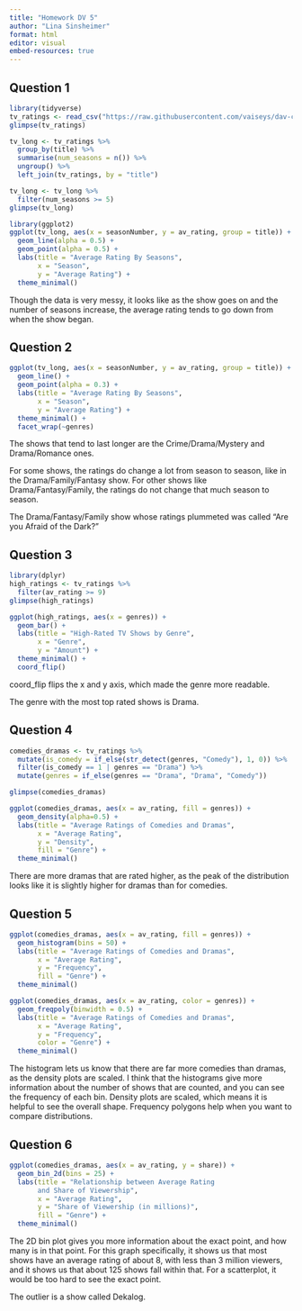 ```yaml
---
title: "Homework DV 5"
author: "Lina Sinsheimer"
format: html
editor: visual
embed-resources: true
---
```


## Question 1

```r
library(tidyverse)
tv_ratings <- read_csv("https://raw.githubusercontent.com/vaiseys/dav-course/main/Data/tv_ratings.csv")
glimpse(tv_ratings)
```

```r
tv_long <- tv_ratings %>% 
  group_by(title) %>% 
  summarise(num_seasons = n()) %>% 
  ungroup() %>% 
  left_join(tv_ratings, by = "title") 

tv_long <- tv_long %>% 
  filter(num_seasons >= 5)
glimpse(tv_long)

```

```r
library(ggplot2)
ggplot(tv_long, aes(x = seasonNumber, y = av_rating, group = title)) +
  geom_line(alpha = 0.5) +
  geom_point(alpha = 0.5) +
  labs(title = "Average Rating By Seasons",
       x = "Season",
       y = "Average Rating") +
  theme_minimal()
```

Though the data is very messy, it looks like as the show goes on and the number of seasons increase, the average rating tends to go down from when the show began.

## Question 2

```r
ggplot(tv_long, aes(x = seasonNumber, y = av_rating, group = title)) +
  geom_line() +
  geom_point(alpha = 0.3) +
  labs(title = "Average Rating By Seasons",
       x = "Season",
       y = "Average Rating") +
  theme_minimal() +
  facet_wrap(~genres)

```

The shows that tend to last longer are the Crime/Drama/Mystery and Drama/Romance ones.

For some shows, the ratings do change a lot from season to season, like in the Drama/Family/Fantasy show. For other shows like Drama/Fantasy/Family, the ratings do not change that much season to season.

The Drama/Fantasy/Family show whose ratings plummeted was called "Are you Afraid of the Dark?"

## Question 3

```r
library(dplyr)
high_ratings <- tv_ratings %>%
  filter(av_rating >= 9)
glimpse(high_ratings)
```

```r
ggplot(high_ratings, aes(x = genres)) +
  geom_bar() +
  labs(title = "High-Rated TV Shows by Genre",
       x = "Genre",
       y = "Amount") +
  theme_minimal() +
  coord_flip()
```

coord_flip flips the x and y axis, which made the genre more readable.

The genre with the most top rated shows is Drama.

## Question 4

```r
comedies_dramas <- tv_ratings %>% 
  mutate(is_comedy = if_else(str_detect(genres, "Comedy"), 1, 0)) %>% 
  filter(is_comedy == 1 | genres == "Drama") %>% 
  mutate(genres = if_else(genres == "Drama", "Drama", "Comedy"))

glimpse(comedies_dramas)
```

```r
ggplot(comedies_dramas, aes(x = av_rating, fill = genres)) +
  geom_density(alpha=0.5) +
  labs(title = "Average Ratings of Comedies and Dramas",
       x = "Average Rating",
       y = "Density",
       fill = "Genre") +
  theme_minimal() 
```

There are more dramas that are rated higher, as the peak of the distribution looks like it is slightly higher for dramas than for comedies.

## Question 5

```r
ggplot(comedies_dramas, aes(x = av_rating, fill = genres)) +
  geom_histogram(bins = 50) +
  labs(title = "Average Ratings of Comedies and Dramas",
       x = "Average Rating",
       y = "Frequency",
       fill = "Genre") +
  theme_minimal()
```

```r
ggplot(comedies_dramas, aes(x = av_rating, color = genres)) +
  geom_freqpoly(binwidth = 0.5) +
  labs(title = "Average Ratings of Comedies and Dramas",
       x = "Average Rating",
       y = "Frequency",
       color = "Genre") +
  theme_minimal()

```

The histogram lets us know that there are far more comedies than dramas, as the density plots are scaled. I think that the histograms give more information about the number of shows that are counted, and you can see the frequency of each bin. Density plots are scaled, which means it is helpful to see the overall shape. Frequency polygons help when you want to compare distributions.

## Question 6

```r
ggplot(comedies_dramas, aes(x = av_rating, y = share)) +
  geom_bin_2d(bins = 25) +
  labs(title = "Relationship between Average Rating 
       and Share of Viewership",
       x = "Average Rating",
       y = "Share of Viewership (in millions)",
       fill = "Genre") +
  theme_minimal()
```

The 2D bin plot gives you more information about the exact point, and how many is in that point. For this graph specifically, it shows us that most shows have an average rating of about 8, with less than 3 million viewers, and it shows us that about 125 shows fall within that. For a scatterplot, it would be too hard to see the exact point.

The outlier is a show called Dekalog.

